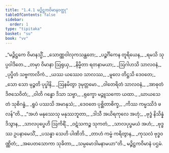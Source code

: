 ```yaml
---
title: "1.4.1 မဉ္ဇိဋ္ဌကဝိမာနဝတ္ထု"
tableOfContents: false
sidebar:
  order: 1
type: "tipitaka"
basket: "su"
book: "vv"
---
```



<DynamicBreadcrumb />

<Division number="689" book="vv" e="ch" v="19" p="56">

<Paragraph number="535" type="verses" book="vv">
_“မဉ္ဇိဋ္ဌကေ ဝိမာနသ္မိံ,_  
_သောဏ္ဏဝါလုကသန္ထတေ;_  
_ပဉ္စင်္ဂိကေန တူရိယေန,_  
_ရမသိ သုပ္ပဝါဒိတေ._  

</Paragraph>

</Division>
<Division number="690" book="vv" e="ch" v="19" p="56">

<Paragraph number="536" type="verses" book="vv">
_တမှာ ဝိမာနာ ဩရုယှ,_  
_နိမ္မိတာ ရတနာမယာ;_  
_ဩဂါဟသိ သာလဝနံ,_  
_ပုပ္ဖိတံ သဗ္ဗကာလိကံ._  

</Paragraph>

</Division>
<Division number="691" book="vv" e="ch" v="19" p="56">

<Paragraph number="537" type="verses" book="vv">
_ယဿ ယဿေဝ သာလဿ,_  
_မူလေ တိဋ္ဌသိ ဒေဝတေ;_  
_သော သော မုဉ္စတိ ပုပ္ဖါနိ,_  
_ဩနမိတွာ ဒုမုတ္တမော._  

</Paragraph>

</Division>
<Division number="692" book="vv" e="ch" v="19" p="56">

<Paragraph number="538" type="verses" book="vv">
_ဝါတေရိတံ သာလဝနံ,_  
_အာဓုတံ ဒိဇသေဝိတံ;_  
_ဝါတိ ဂန္ဓော ဒိသာ သဗ္ဗာ,_  
_ရုက္ခော မဉ္ဇူသကော ယထာ._  

</Paragraph>

</Division>
<Division number="693" book="vv" e="ch" v="19" p="56">

<Paragraph number="539" type="verses" book="vv">
_ဃာယသေ တံ သုစိဂန္ဓံ,_  
_ရူပံ ပဿသိ အမာနုသံ;_  
_ဒေဝတေ ပုစ္ဆိတာစိက္ခ,_  
_ကိဿ ကမ္မဿိဒံ ဖလန်”တိ._  

</Paragraph>

</Division>
<Division number="694" book="vv" e="ch" v="19" p="56">

<Paragraph number="540" type="verses" book="vv">
_“အဟံ မနုဿေသု မနုဿဘူတာ,_  
_ဒါသီ အယိရကုလေ အဟုံ;_  
_ဗုဒ္ဓံ နိသိန္နံ ဒိသွာန,_  
_သာလပုပ္ဖေဟိ ဩကိရိံ._  

</Paragraph>

</Division>
<Division number="695" book="vv" e="ch" v="19" p="56">

<Paragraph number="541" type="verses" book="vv">
_ဝဋံသကဉ္စ သုကတံ,_  
_သာလပုပ္ဖမယံ အဟံ;_  
_ဗုဒ္ဓဿ ဥပနာမေသိံ,_  
_ပသန္နာ သေဟိ ပါဏိဘိ._  

</Paragraph>

</Division>
<Division number="696" book="vv" e="ch" v="19" p="57">

<Paragraph number="542" type="verses" book="vv">
_တာဟံ ကမ္မံ ကရိတွာန,_  
_ကုသလံ ဗုဒ္ဓဝဏ္ဏိတံ;_  
_အပေတသောကာ သုခိတာ,_  
_သမ္ပမောဒါမနာမယာ”တိ._  


</Paragraph>
</Division>

<Paragraph number="543" type="center" book="vv">
မဉ္ဇိဋ္ဌကဝိမာနံ ပဌမံ.
</Paragraph>